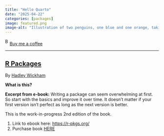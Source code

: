 ```yaml
---
title: "Hello Quarto"
date: "2025-04-22"
categories: [packages]
image: featured.png
image-alt: "Illustration of two penguins, one blue and one orange, taking a selfie with a selfie stick. The moon in the background looks like the Quarto logo."
---
```



<link href="https://fonts.googleapis.com/css?family=Cookie" rel="stylesheet"><a class="bmc-button" target="_blank" href="https://www.buymeacoffee.com/JoscelinRocha">![Buy me a coffee](https://cdn.buymeacoffee.com/buttons/bmc-new-btn-logo.svg){alt="Buy me a coffee" width="15" height="21"}Buy me a coffee</a>

------------------------------------------------------------------------


## [R Packages](https://r-pkgs.org/)

By [Hadley Wickham](https://r-pkgs.org/)

**What is this?**

**Excerpt from e-book:** Writing a package can seem overwhelming at first. So start with the basics and improve it over time. It doesn't matter if your first version isn't perfect as long as the next version is better.

This is the work-in-progress 2nd edition of the book.

1.  Link to ebook here: <https://r-pkgs.org/>
2.  Purchase book [HERE](https://smile.amazon.com/gp/product/1491910593/ref=smi_www_rco2_go_smi_4368549507?_encoding=UTF8&camp=1789&creative=9325&creativeASIN=1491910593&ie=UTF8&linkCode=as2&linkId=789507cd7205267ec4557c2c2e7f8e25&tag=cmdlinetips-20)